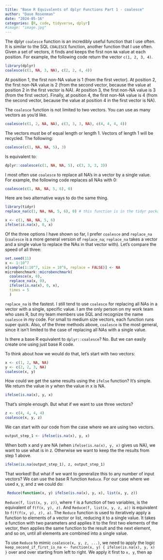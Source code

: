 ```yaml
---
title: "Base R Equivalents of dplyr Functions Part 1 - coalesce"
author: "Dave Rosenman"
date: "2024-05-16"
categories: [R, code, tidyverse, dplyr]
#image: "image.jpg"
---
```


The dplyr `coalesce` function is an incredibly useful function that I use often. It is similar to the SQL `COALESCE` function, another function that I use often. Given a set of vectors, it finds and keeps the first non `NA` value at each position. For example, the following code return the vector `c(1, 2, 3, 4)`.

```r
library(dplyr)
coalesce(c(1, NA, 3, NA), c(2, 2, 4, 4))
```

At position 1, the first non-NA value is 1 (from the first vector). At position 2, the first non-NA value is 2 (from the second vector, because the value at position 2 in the first vector is NA). At position 3, the first non-NA value is 3 (from the first vector). Finally, at position 4, the first non-NA value is 4 (from the second vector, because the value at position 4 in the first vector is NA). 

The `coalesce` function is not limited to two vectors. You can use as many vectors as you'd like. 
```r
coalesce(c(1, 2, NA, NA), c(3, 3, 3, NA), c(4, 4, 4, 4))
```

The vectors must be of equal length or length 1. Vectors of length 1 will be recycled. The following:
```r
coalesce(c(1, NA, NA, 5), 3)
```

Is equivalent to:
```r
dplyr::coalesce(c(1, NA, NA, 5), c(3, 3, 3, 3))
```

I most often use `coalesce` to replace all NA's in a vector by a single value. For example, the following code replaces all NAs with 0:
```r
coalesce(c(1, NA, NA, 5, 6), 0)
```

Here are two alternative ways to do the same thing. 
```r
library(tidyr)
replace_na(c(1, NA, NA, 5, 6), 0) # this function is in the tidyr package
```

```r
x <- c(1, NA, NA, 5, 6)
ifelse(is.na(x), 0, x)
```

Of the three options I have shown so far, I prefer `coalesce` and `replace_na` (`coalesce` is a more general version of `replace_na`; `replace_na` takes a vector and a single value to replace the NAs in that vector with). Let's compare the speed of all three:

```r
set.seed(11)
x <- 1:10^7
x[sample(1:10^7, size = 10^6, replace = FALSE)] <- NA
microbenchmark::microbenchmark(
  coalesce(x, 0),
  replace_na(x, 0),
  ifelse(is.na(x), 0, x),
  times = 5
  )
```

`replace_na` is the fastest. I still tend to use `coalesce` for replacing all NAs in a vector with a single, specific value. I am the only person on my work team who uses R, but my team members use SQL and recognize the name `coalesce` in my code. For small to medium size vectors, each function runs super quick. Also, of the three methods above, `coalesce` is the most general, since it isn't limited to the case of replacing all NAs with a single value. 


Is there a base R equivalent to `dplyr::coalesce`? No. But we can easily create one using just base R code.
 
To think about how we would do that, let's start with two vectors:
```r
x <- c(1, 2, NA, NA)
y <- c(2, 2, 3, NA)
coalesce(x, y)
```
How could we get the same results using the `ifelse` function? It's simple. We return the value in y when the value in x is NA. 
```r
ifelse(is.na(x), y, x)
```
That's simple enough. But what if we want to use three vectors?
```r
z <- c(4, 4, 4, 4)
coalesce(x, y, z)
```
We can start with our code from the case where we are using two vectors.
```r
output_step_1 <- ifelse(is.na(x), y, x)
```
When both x and y are NA (when `ifelse(is.na(x), y, x)` gives us NA), we want to use what is in z. Otherwise we want to keep the the results from step 1 above.

```r
ifelse(is.na(output_step_1), z, output_step_1)
```

That worked! But what if we want to generalize this to any number of input vectors? We can use the base R function `Reduce`. For our case where we used x, y, and z we could do:

```r
 Reduce(function(x, y) ifelse(is.na(x), y, x), list(x, y, z))

```

`Reduce(f, list(x, y, z))`, where `f` is a function of two variables, is the equivalent of `f(f(x, y), z)`. And `Reduce(f, list(x, y, z, a))` is equivalent to `f(f(f(x, y), z), a)`. The `Reduce` function is used to iteratively apply a function to elements of a vector or list, reducing it to a single value. It takes a function with two parameters and applies it to the first two elements of the vector, then applies the same function to the result and the next element, and so on, until all elements are combined into a single value. 

To use `Reduce` to mimic `coalesce(x, y, z, ...)`, we need to apply the logic `keep_second_if_first_is_na <- function(x, y) {
ifelse(is.na(x), y, x)
}` over and over starting from left to right. We apply it first to `x, y`, then ap